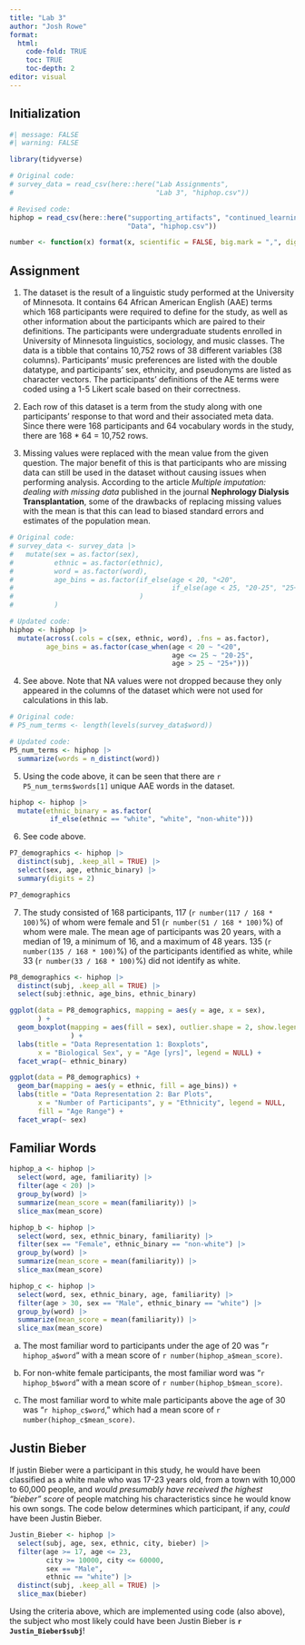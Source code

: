 ```yaml
---
title: "Lab 3"
author: "Josh Rowe"
format: 
  html:
    code-fold: TRUE
    toc: TRUE
    toc-depth: 2
editor: visual
---
```


## Initialization

```r
#| message: FALSE
#| warning: FALSE

library(tidyverse)

# Original code:
# survey_data = read_csv(here::here("Lab Assignments", 
#                                   "Lab 3", "hiphop.csv"))

# Revised code:
hiphop = read_csv(here::here("supporting_artifacts", "continued_learning",
                             "Data", "hiphop.csv"))

number <- function(x) format(x, scientific = FALSE, big.mark = ",", digits = 3)

```

## Assignment

1.  The dataset is the result of a linguistic study performed at the University of Minnesota. It contains 64 African American English (AAE) terms which 168 participants were required to define for the study, as well as other information about the participants which are paired to their definitions. The participants were undergraduate students enrolled in University of Minnesota linguistics, sociology, and music classes. The data is a tibble that contains 10,752 rows of 38 different variables (38 columns). Participants' music preferences are listed with the double datatype, and participants' sex, ethnicity, and pseudonyms are listed as character vectors. The participants' definitions of the AE terms were coded using a 1-5 Likert scale based on their correctness.

<!-- -->

2.  Each row of this dataset is a term from the study along with one participants' response to that word and their associated meta data. Since there were 168 participants and 64 vocabulary words in the study, there are 168 \* 64 = 10,752 rows.

3.  Missing values were replaced with the mean value from the given question. The major benefit of this is that participants who are missing data can still be used in the dataset without causing issues when performing analysis. According to the article *Multiple imputation: dealing with missing data* published in the journal **Nephrology Dialysis Transplantation**, some of the drawbacks of replacing missing values with the mean is that this can lead to biased standard errors and estimates of the population mean.

```r

# Original code:
# survey_data <- survey_data |> 
#   mutate(sex = as.factor(sex), 
#          ethnic = as.factor(ethnic),
#          word = as.factor(word),
#          age_bins = as.factor(if_else(age < 20, "<20", 
#                                       if_else(age < 25, "20-25", "25+"))
#                               )
#          )

# Updated code:
hiphop <- hiphop |> 
  mutate(across(.cols = c(sex, ethnic, word), .fns = as.factor),
         age_bins = as.factor(case_when(age < 20 ~ "<20",
                                        age <= 25 ~ "20-25",
                                        age > 25 ~ "25+")))

```

4.  See above. Note that NA values were not dropped because they only appeared in the columns of the dataset which were not used for calculations in this lab.

```r

# Original code:
# P5_num_terms <- length(levels(survey_data$word))

# Updated code:
P5_num_terms <- hiphop |> 
  summarize(words = n_distinct(word))

```

5.  Using the code above, it can be seen that there are `r P5_num_terms$words[1]` unique AAE words in the dataset.

```r

hiphop <- hiphop |> 
  mutate(ethnic_binary = as.factor(
          if_else(ethnic == "white", "white", "non-white")))

```

6.  See code above.

```r

P7_demographics <- hiphop |> 
  distinct(subj, .keep_all = TRUE) |> 
  select(sex, age, ethnic_binary) |> 
  summary(digits = 2)

P7_demographics

```

7.  The study consisted of 168 participants, 117 (`r number(117 / 168 * 100)`%) of whom were female and 51 (`r number(51 / 168 * 100)`%) of whom were male. The mean age of participants was 20 years, with a median of 19, a minimum of 16, and a maximum of 48 years. 135 (`r number(135 / 168 * 100)`%) of the participants identified as white, while 33 (`r number(33 / 168 * 100)`%) did not identify as white.

```r

P8_demographics <- hiphop |> 
  distinct(subj, .keep_all = TRUE) |> 
  select(subj:ethnic, age_bins, ethnic_binary)

ggplot(data = P8_demographics, mapping = aes(y = age, x = sex),
       ) + 
  geom_boxplot(mapping = aes(fill = sex), outlier.shape = 2, show.legend = FALSE
               ) +
  labs(title = "Data Representation 1: Boxplots",
       x = "Biological Sex", y = "Age [yrs]", legend = NULL) + 
  facet_wrap(~ ethnic_binary)

ggplot(data = P8_demographics) + 
  geom_bar(mapping = aes(y = ethnic, fill = age_bins)) +
  labs(title = "Data Representation 2: Bar Plots",
       x = "Number of Participants", y = "Ethnicity", legend = NULL,
       fill = "Age Range") + 
  facet_wrap(~ sex)

```

## Familiar Words

```r

hiphop_a <- hiphop |> 
  select(word, age, familiarity) |> 
  filter(age < 20) |> 
  group_by(word) |> 
  summarize(mean_score = mean(familiarity)) |>
  slice_max(mean_score)

hiphop_b <- hiphop |> 
  select(word, sex, ethnic_binary, familiarity) |> 
  filter(sex == "Female", ethnic_binary == "non-white") |> 
  group_by(word) |> 
  summarize(mean_score = mean(familiarity)) |>
  slice_max(mean_score)

hiphop_c <- hiphop |> 
  select(word, sex, ethnic_binary, age, familiarity) |> 
  filter(age > 30, sex == "Male", ethnic_binary == "white") |> 
  group_by(word) |> 
  summarize(mean_score = mean(familiarity)) |>
  slice_max(mean_score)

```

a.  The most familiar word to participants under the age of 20 was "`r hiphop_a$word`" with a mean score of `r number(hiphop_a$mean_score)`.

b.  For non-white female participants, the most familiar word was "`r hiphop_b$word`" with a mean score of `r number(hiphop_b$mean_score)`.

c.  The most familiar word to white male participants above the age of 30 was "`r hiphop_c$word`," which had a mean score of `r number(hiphop_c$mean_score)`.

## Justin Bieber

If justin Bieber were a participant in this study, he would have been classified as a white male who was 17-23 years old, from a town with 10,000 to 60,000 people, and *would presumably have received the highest "bieber" score* of people matching his characteristics since he would know his own songs. The code below determines which participant, if any, *could* have been Justin Bieber.

```r

Justin_Bieber <- hiphop |> 
  select(subj, age, sex, ethnic, city, bieber) |> 
  filter(age >= 17, age <= 23,
         city >= 10000, city <= 60000,
         sex == "Male",
         ethnic == "white") |> 
  distinct(subj, .keep_all = TRUE) |> 
  slice_max(bieber)

```

Using the criteria above, which are implemented using code (also above), the subject who most likely could have been Justin Bieber is **`r Justin_Bieber$subj`**!

